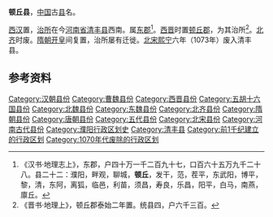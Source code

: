'''顿丘县'''，[[中国|中国]]古[[县|县]]名。

[[西汉|西汉]]置，[[治所|治所]]在今[[河南省|河南省]][[清丰县|清丰县]]西南。属[[东郡|东郡]]<ref>《汉书·地理志上》，东郡，户四十万一千二百九十七，口百六十五万九千二十八。县二十二：濮阳，畔观，聊城，'''顿丘'''，发干，范，茬平，东武阳，博平，黎，清，东阿，离狐，临邑，利苗，须昌，寿良，乐昌，阳平，白马，南燕，廪丘。</ref>。[[西晋|西晋]]时置[[顿丘郡|顿丘郡]]，为其治所<ref>《晋书·地理上》，顿丘郡泰始二年置。统县四，户六千三百。</ref>。[[北齐|北齐]]时废。[[隋朝|隋朝]][[开皇|开皇]]间复置，治所屡有迁徙。[[北宋|北宋]][[熙宁|熙宁]]六年（1073年）废入清丰县。

== 参考资料 ==
{{reflist}}

{{河南行政区划小作品}}
{{DEFAULTSORT:D}}
[[Category:汉朝县份|Category:汉朝县份]]
[[Category:曹魏县份|Category:曹魏县份]]
[[Category:西晋县份|Category:西晋县份]]
[[Category:五胡十六国县份|Category:五胡十六国县份]]
[[Category:北魏县份|Category:北魏县份]]
[[Category:东魏县份|Category:东魏县份]]
[[Category:北齐县份|Category:北齐县份]]
[[Category:隋朝县份|Category:隋朝县份]]
[[Category:唐朝县份|Category:唐朝县份]]
[[Category:五代县份|Category:五代县份]]
[[Category:北宋县份|Category:北宋县份]]
[[Category:河南古代县份|Category:河南古代县份]]
[[Category:濮阳行政区划史|Category:濮阳行政区划史]]
[[Category:清丰县|Category:清丰县]]
[[Category:前1千纪建立的行政区划|Category:前1千纪建立的行政区划]]
[[Category:1070年代废除的行政区划|Category:1070年代废除的行政区划]]